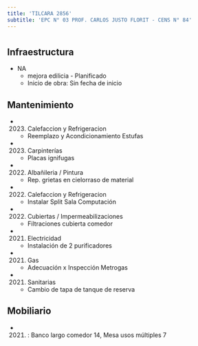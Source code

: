 ```yaml
---
title: 'TILCARA 2856'
subtitle: 'EPC N° 03 PROF. CARLOS JUSTO FLORIT - CENS N° 84'
---
```


#
## Infraestructura

* NA 
    + mejora edilicia - Planificado 
    + Inicio de obra: Sin fecha de inicio 






## Mantenimiento

*  (2023) Calefaccion y Refrigeracion 
    + Reemplazo y Acondicionamiento Estufas

*  (2023) Carpinterías 
    + Placas ignifugas

*  (2022) Albañileria / Pintura 
    + Rep. grietas en cielorraso de material

*  (2022) Calefaccion y Refrigeracion 
    + Instalar Split Sala Computación

*  (2022) Cubiertas / Impermeabilizaciones 
    + Filtraciones cubierta comedor

*  (2021) Electricidad 
    + Instalación de 2 purificadores

*  (2021) Gas 
    + Adecuación x Inspección Metrogas

*  (2021) Sanitarias 
    + Cambio de tapa de tanque de reserva





## Mobiliario

*  (2021) : Banco largo comedor 14, Mesa usos múltiples 7 



